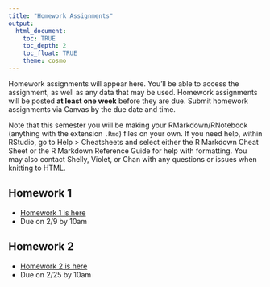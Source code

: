 ```yaml
---
title: "Homework Assignments"
output: 
  html_document:
    toc: TRUE
    toc_depth: 2
    toc_float: TRUE
    theme: cosmo
---
```


Homework assignments will appear here. You'll be able to access the assignment, as well as any data that may be used. Homework assignments will be posted **at least one week** before they are due. Submit homework assignments via Canvas by the due date and time.

Note that this semester you will be making your RMarkdown/RNotebook (anything with the extension `.Rmd`) files on your own. If you need help, within RStudio, go to Help > Cheatsheets and select either the R Markdown Cheat Sheet or the R Markdown Reference Guide for help with formatting. You may also contact Shelly, Violet, or Chan with any questions or issues when knitting to HTML.

## Homework 1
- [Homework 1 is here](homework/homework1.html)
- Due on 2/9 by 10am

## Homework 2
- [Homework 2 is here](homework/homework2.html)
- Due on 2/25 by 10am
